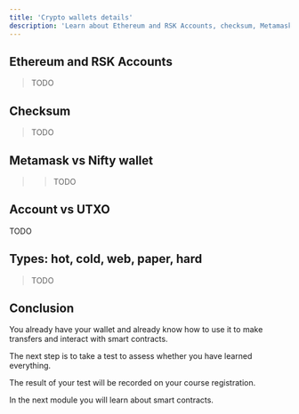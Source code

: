 ---
title: 'Crypto wallets details'
description: 'Learn about Ethereum and RSK Accounts, checksum, Metamask vs Nifty wallet, account vs UTXO, wallet types: hot, cold, web, paper, hard'
---

## Ethereum and RSK Accounts

> TODO

## Checksum

> TODO

## Metamask vs Nifty wallet

> > TODO

## Account vs UTXO

TODO

## Types: hot, cold, web, paper, hard

> TODO

## Conclusion

You already have your wallet and already know how to use it to make transfers and interact with smart contracts.

The next step is to take a test to assess whether you have learned everything.

The result of your test will be recorded on your course registration.

In the next module you will learn about smart contracts.
